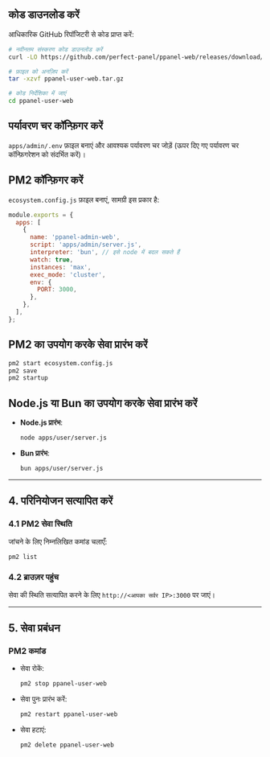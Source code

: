 ## कोड डाउनलोड करें

आधिकारिक GitHub रिपॉजिटरी से कोड प्राप्त करें:

```bash
# नवीनतम संस्करण कोड डाउनलोड करें
curl -LO https://github.com/perfect-panel/ppanel-web/releases/download/v1.0.0/ppanel-admin-web.tar.gz

# फ़ाइल को अनज़िप करें
tar -xzvf ppanel-user-web.tar.gz

# कोड निर्देशिका में जाएं
cd ppanel-user-web
```

## पर्यावरण चर कॉन्फ़िगर करें

`apps/admin/.env` फ़ाइल बनाएं और आवश्यक पर्यावरण चर जोड़ें (ऊपर दिए गए पर्यावरण चर कॉन्फ़िगरेशन को संदर्भित करें)।

## PM2 कॉन्फ़िगर करें

`ecosystem.config.js` फ़ाइल बनाएं, सामग्री इस प्रकार है:

```javascript
module.exports = {
  apps: [
    {
      name: 'ppanel-admin-web',
      script: 'apps/admin/server.js',
      interpreter: 'bun', // इसे node में बदल सकते हैं
      watch: true,
      instances: 'max',
      exec_mode: 'cluster',
      env: {
        PORT: 3000,
      },
    },
  ],
};
```

## PM2 का उपयोग करके सेवा प्रारंभ करें

```bash
pm2 start ecosystem.config.js
pm2 save
pm2 startup
```

## Node.js या Bun का उपयोग करके सेवा प्रारंभ करें

- **Node.js प्रारंभ**:

  ```bash
  node apps/user/server.js
  ```

- **Bun प्रारंभ**:

  ```bash
  bun apps/user/server.js
  ```

---

## **4. परिनियोजन सत्यापित करें**

### **4.1 PM2 सेवा स्थिति**

जांचने के लिए निम्नलिखित कमांड चलाएँ:

```bash
pm2 list
```

### **4.2 ब्राउज़र पहुंच**

सेवा की स्थिति सत्यापित करने के लिए `http://<आपका सर्वर IP>:3000` पर जाएं।

---

## **5. सेवा प्रबंधन**

### **PM2 कमांड**

- सेवा रोकें:

  ```bash
  pm2 stop ppanel-user-web
  ```

- सेवा पुनः प्रारंभ करें:

  ```bash
  pm2 restart ppanel-user-web
  ```

- सेवा हटाएं:

  ```bash
  pm2 delete ppanel-user-web
  ```


<Giscus />
